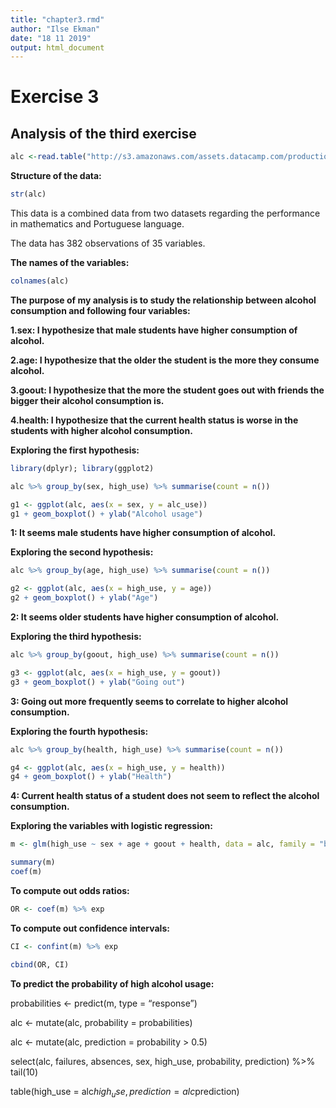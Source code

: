```yaml
---
title: "chapter3.rmd"
author: "Ilse Ekman"
date: "18 11 2019"
output: html_document
---
```


# Exercise 3


## Analysis of the third exercise

```r
alc <-read.table("http://s3.amazonaws.com/assets.datacamp.com/production/course_2218/datasets/alc.txt", sep = ",", header = TRUE)
```


**Structure of the data:**

```r
str(alc)
```



This data is a combined data from two datasets regarding the performance in mathematics and Portuguese language.

The data has 382 observations of 35 variables.

**The names of the variables:**

```r
colnames(alc)
```

**The purpose of my analysis is to study the relationship between alcohol consumption and following four variables:**

**1.sex: I hypothesize that male students have higher consumption of alcohol.**

**2.age: I hypothesize that the older the student is the more they consume alcohol.**

**3.goout: I hypothesize that the more the student goes out with friends the bigger their alcohol consumption is.**

**4.health: I hypothesize that the current health status is worse in the students with higher alcohol consumption.**

**Exploring the first hypothesis:**

```r
library(dplyr); library(ggplot2)

alc %>% group_by(sex, high_use) %>% summarise(count = n())

g1 <- ggplot(alc, aes(x = sex, y = alc_use))
g1 + geom_boxplot() + ylab("Alcohol usage")
```

**1: It seems male students have higher consumption of alcohol.**

**Exploring the second hypothesis:**

```r
alc %>% group_by(age, high_use) %>% summarise(count = n())

g2 <- ggplot(alc, aes(x = high_use, y = age))
g2 + geom_boxplot() + ylab("Age")
```
**2: It seems older students have higher consumption of alcohol.**

**Exploring the third hypothesis:**

```r
alc %>% group_by(goout, high_use) %>% summarise(count = n())

g3 <- ggplot(alc, aes(x = high_use, y = goout))
g3 + geom_boxplot() + ylab("Going out")
```
**3: Going out more frequently seems to correlate to higher alcohol consumption.**

**Exploring the fourth hypothesis:**

```r
alc %>% group_by(health, high_use) %>% summarise(count = n())

g4 <- ggplot(alc, aes(x = high_use, y = health))
g4 + geom_boxplot() + ylab("Health")
```
**4: Current health status of a student does not seem to reflect the alcohol consumption.**

**Exploring the variables with logistic regression:**

```r
m <- glm(high_use ~ sex + age + goout + health, data = alc, family = "binomial")

summary(m)
coef(m)
```

**To compute out odds ratios:**

```r
OR <- coef(m) %>% exp
```

**To compute out confidence intervals:**

```r
CI <- confint(m) %>% exp

cbind(OR, CI)
```

**To predict the probability of high alcohol usage:**

probabilities <- predict(m, type = "response")

alc <- mutate(alc, probability = probabilities)

alc <- mutate(alc, prediction = probability > 0.5)

select(alc, failures, absences, sex, high_use, probability, prediction) %>% tail(10)

table(high_use = alc$high_use, prediction = alc$prediction)